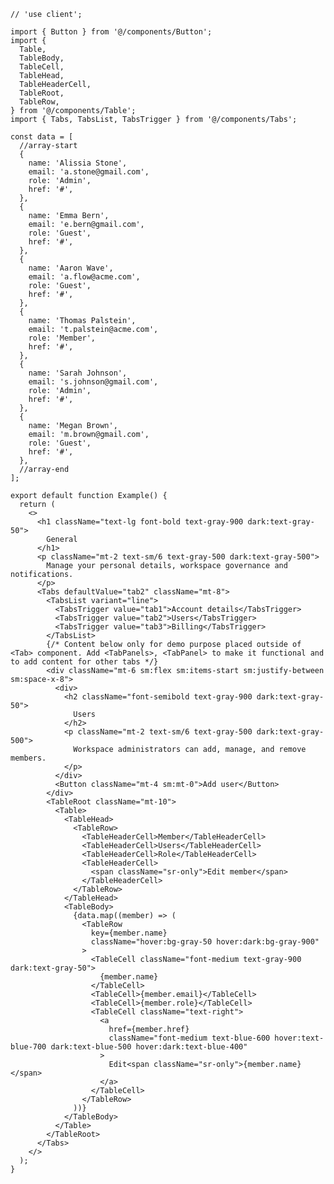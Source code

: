 ````tsx
// 'use client';

import { Button } from '@/components/Button';
import {
  Table,
  TableBody,
  TableCell,
  TableHead,
  TableHeaderCell,
  TableRoot,
  TableRow,
} from '@/components/Table';
import { Tabs, TabsList, TabsTrigger } from '@/components/Tabs';

const data = [
  //array-start
  {
    name: 'Alissia Stone',
    email: 'a.stone@gmail.com',
    role: 'Admin',
    href: '#',
  },
  {
    name: 'Emma Bern',
    email: 'e.bern@gmail.com',
    role: 'Guest',
    href: '#',
  },
  {
    name: 'Aaron Wave',
    email: 'a.flow@acme.com',
    role: 'Guest',
    href: '#',
  },
  {
    name: 'Thomas Palstein',
    email: 't.palstein@acme.com',
    role: 'Member',
    href: '#',
  },
  {
    name: 'Sarah Johnson',
    email: 's.johnson@gmail.com',
    role: 'Admin',
    href: '#',
  },
  {
    name: 'Megan Brown',
    email: 'm.brown@gmail.com',
    role: 'Guest',
    href: '#',
  },
  //array-end
];

export default function Example() {
  return (
    <>
      <h1 className="text-lg font-bold text-gray-900 dark:text-gray-50">
        General
      </h1>
      <p className="mt-2 text-sm/6 text-gray-500 dark:text-gray-500">
        Manage your personal details, workspace governance and notifications.
      </p>
      <Tabs defaultValue="tab2" className="mt-8">
        <TabsList variant="line">
          <TabsTrigger value="tab1">Account details</TabsTrigger>
          <TabsTrigger value="tab2">Users</TabsTrigger>
          <TabsTrigger value="tab3">Billing</TabsTrigger>
        </TabsList>
        {/* Content below only for demo purpose placed outside of <Tab> component. Add <TabPanels>, <TabPanel> to make it functional and to add content for other tabs */}
        <div className="mt-6 sm:flex sm:items-start sm:justify-between sm:space-x-8">
          <div>
            <h2 className="font-semibold text-gray-900 dark:text-gray-50">
              Users
            </h2>
            <p className="mt-2 text-sm/6 text-gray-500 dark:text-gray-500">
              Workspace administrators can add, manage, and remove members.
            </p>
          </div>
          <Button className="mt-4 sm:mt-0">Add user</Button>
        </div>
        <TableRoot className="mt-10">
          <Table>
            <TableHead>
              <TableRow>
                <TableHeaderCell>Member</TableHeaderCell>
                <TableHeaderCell>Users</TableHeaderCell>
                <TableHeaderCell>Role</TableHeaderCell>
                <TableHeaderCell>
                  <span className="sr-only">Edit member</span>
                </TableHeaderCell>
              </TableRow>
            </TableHead>
            <TableBody>
              {data.map((member) => (
                <TableRow
                  key={member.name}
                  className="hover:bg-gray-50 hover:dark:bg-gray-900"
                >
                  <TableCell className="font-medium text-gray-900 dark:text-gray-50">
                    {member.name}
                  </TableCell>
                  <TableCell>{member.email}</TableCell>
                  <TableCell>{member.role}</TableCell>
                  <TableCell className="text-right">
                    <a
                      href={member.href}
                      className="font-medium text-blue-600 hover:text-blue-700 dark:text-blue-500 hover:dark:text-blue-400"
                    >
                      Edit<span className="sr-only">{member.name}</span>
                    </a>
                  </TableCell>
                </TableRow>
              ))}
            </TableBody>
          </Table>
        </TableRoot>
      </Tabs>
    </>
  );
}

````